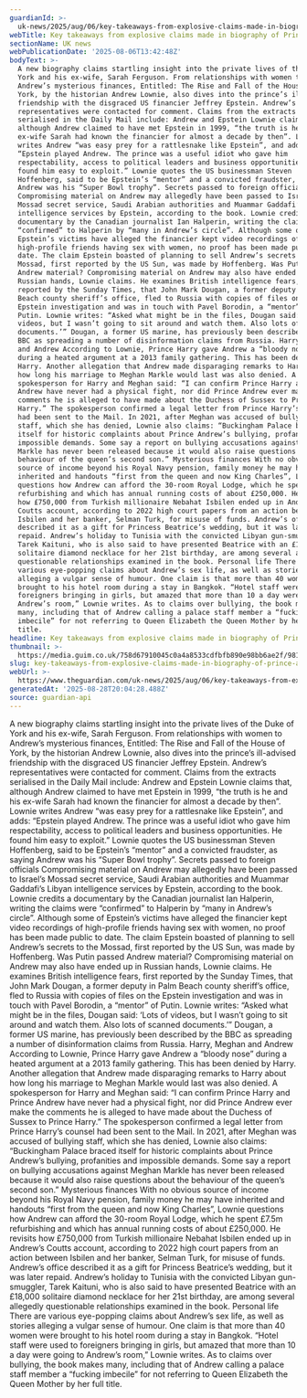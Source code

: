 ```yaml
---
guardianId: >-
  uk-news/2025/aug/06/key-takeaways-from-explosive-claims-made-in-biography-on-prince-andrew
webTitle: Key takeaways from explosive claims made in biography of Prince Andrew
sectionName: UK news
webPublicationDate: '2025-08-06T13:42:48Z'
bodyText: >-
  A new biography claims startling insight into the private lives of the Duke of
  York and his ex-wife, Sarah Ferguson. From relationships with women to
  Andrew’s mysterious finances, Entitled: The Rise and Fall of the House of
  York, by the historian Andrew Lownie, also dives into the prince’s ill-advised
  friendship with the disgraced US financier Jeffrey Epstein. Andrew’s
  representatives were contacted for comment. Claims from the extracts
  serialised in the Daily Mail include: Andrew and Epstein Lownie claims that,
  although Andrew claimed to have met Epstein in 1999, “the truth is he and his
  ex-wife Sarah had known the financier for almost a decade by then”. Lownie
  writes Andrew “was easy prey for a rattlesnake like Epstein”, and adds:
  “Epstein played Andrew. The prince was a useful idiot who gave him
  respectability, access to political leaders and business opportunities. He
  found him easy to exploit.” Lownie quotes the US businessman Steven
  Hoffenberg, said to be Epstein’s “mentor” and a convicted fraudster, as saying
  Andrew was his “Super Bowl trophy”. Secrets passed to foreign officials
  Compromising material on Andrew may allegedly have been passed to Israel’s
  Mossad secret service, Saudi Arabian authorities and Muammar Gaddafi’s Libyan
  intelligence services by Epstein, according to the book. Lownie credits a
  documentary by the Canadian journalist Ian Halperin, writing the claims were
  “confirmed” to Halperin by “many in Andrew’s circle”. Although some of
  Epstein’s victims have alleged the financier kept video recordings of
  high-profile friends having sex with women, no proof has been made public to
  date. The claim Epstein boasted of planning to sell Andrew’s secrets to the
  Mossad, first reported by the US Sun, was made by Hoffenberg. Was Putin passed
  Andrew material? Compromising material on Andrew may also have ended up in
  Russian hands, Lownie claims. He examines British intelligence fears, first
  reported by the Sunday Times, that John Mark Dougan, a former deputy in Palm
  Beach county sheriff’s office, fled to Russia with copies of files on the
  Epstein investigation and was in touch with Pavel Borodin, a “mentor” of
  Putin. Lownie writes: “Asked what might be in the files, Dougan said: ‘Lots of
  videos, but I wasn’t going to sit around and watch them. Also lots of scanned
  documents.’” Dougan, a former US marine, has previously been described by the
  BBC as spreading a number of disinformation claims from Russia. Harry, Meghan
  and Andrew According to Lownie, Prince Harry gave Andrew a “bloody nose”
  during a heated argument at a 2013 family gathering. This has been denied by
  Harry. Another allegation that Andrew made disparaging remarks to Harry about
  how long his marriage to Meghan Markle would last was also denied. A
  spokesperson for Harry and Meghan said: “I can confirm Prince Harry and Prince
  Andrew have never had a physical fight, nor did Prince Andrew ever make the
  comments he is alleged to have made about the Duchess of Sussex to Prince
  Harry.” The spokesperson confirmed a legal letter from Prince Harry’s counsel
  had been sent to the Mail. In 2021, after Meghan was accused of bullying
  staff, which she has denied, Lownie also claims: “Buckingham Palace braced
  itself for historic complaints about Prince Andrew’s bullying, profanities and
  impossible demands. Some say a report on bullying accusations against Meghan
  Markle has never been released because it would also raise questions about the
  behaviour of the queen’s second son.” Mysterious finances With no obvious
  source of income beyond his Royal Navy pension, family money he may have
  inherited and handouts “first from the queen and now King Charles”, Lownie
  questions how Andrew can afford the 30-room Royal Lodge, which he spent £7.5m
  refurbishing and which has annual running costs of about £250,000. He revisits
  how £750,000 from Turkish millionaire Nebahat Isbilen ended up in Andrew’s
  Coutts account, according to 2022 high court papers from an action between
  Isbilen and her banker, Selman Turk, for misuse of funds. Andrew’s office
  described it as a gift for Princess Beatrice’s wedding, but it was later
  repaid. Andrew’s holiday to Tunisia with the convicted Libyan gun-smuggler,
  Tarek Kaituni, who is also said to have presented Beatrice with an £18,000
  solitaire diamond necklace for her 21st birthday, are among several allegedly
  questionable relationships examined in the book. Personal life There are
  various eye-popping claims about Andrew’s sex life, as well as stories
  alleging a vulgar sense of humour. One claim is that more than 40 women were
  brought to his hotel room during a stay in Bangkok. “Hotel staff were used to
  foreigners bringing in girls, but amazed that more than 10 a day were going to
  Andrew’s room,” Lownie writes. As to claims over bullying, the book makes
  many, including that of Andrew calling a palace staff member a “fucking
  imbecile” for not referring to Queen Elizabeth the Queen Mother by her full
  title.
headline: Key takeaways from explosive claims made in biography of Prince Andrew
thumbnail: >-
  https://media.guim.co.uk/758d67910045c0a4a8533cdfbfb890e98bb6ae2f/981_0_4244_3394/500.jpg
slug: key-takeaways-from-explosive-claims-made-in-biography-of-prince-andrew
webUrl: >-
  https://www.theguardian.com/uk-news/2025/aug/06/key-takeaways-from-explosive-claims-made-in-biography-on-prince-andrew
generatedAt: '2025-08-28T20:04:28.488Z'
source: guardian-api
---
```

A new biography claims startling insight into the private lives of the Duke of York and his ex-wife, Sarah Ferguson. From relationships with women to Andrew’s mysterious finances, Entitled: The Rise and Fall of the House of York, by the historian Andrew Lownie, also dives into the prince’s ill-advised friendship with the disgraced US financier Jeffrey Epstein. Andrew’s representatives were contacted for comment. Claims from the extracts serialised in the Daily Mail include: Andrew and Epstein Lownie claims that, although Andrew claimed to have met Epstein in 1999, “the truth is he and his ex-wife Sarah had known the financier for almost a decade by then”. Lownie writes Andrew “was easy prey for a rattlesnake like Epstein”, and adds: “Epstein played Andrew. The prince was a useful idiot who gave him respectability, access to political leaders and business opportunities. He found him easy to exploit.” Lownie quotes the US businessman Steven Hoffenberg, said to be Epstein’s “mentor” and a convicted fraudster, as saying Andrew was his “Super Bowl trophy”. Secrets passed to foreign officials Compromising material on Andrew may allegedly have been passed to Israel’s Mossad secret service, Saudi Arabian authorities and Muammar Gaddafi’s Libyan intelligence services by Epstein, according to the book. Lownie credits a documentary by the Canadian journalist Ian Halperin, writing the claims were “confirmed” to Halperin by “many in Andrew’s circle”. Although some of Epstein’s victims have alleged the financier kept video recordings of high-profile friends having sex with women, no proof has been made public to date. The claim Epstein boasted of planning to sell Andrew’s secrets to the Mossad, first reported by the US Sun, was made by Hoffenberg. Was Putin passed Andrew material? Compromising material on Andrew may also have ended up in Russian hands, Lownie claims. He examines British intelligence fears, first reported by the Sunday Times, that John Mark Dougan, a former deputy in Palm Beach county sheriff’s office, fled to Russia with copies of files on the Epstein investigation and was in touch with Pavel Borodin, a “mentor” of Putin. Lownie writes: “Asked what might be in the files, Dougan said: ‘Lots of videos, but I wasn’t going to sit around and watch them. Also lots of scanned documents.’” Dougan, a former US marine, has previously been described by the BBC as spreading a number of disinformation claims from Russia. Harry, Meghan and Andrew According to Lownie, Prince Harry gave Andrew a “bloody nose” during a heated argument at a 2013 family gathering. This has been denied by Harry. Another allegation that Andrew made disparaging remarks to Harry about how long his marriage to Meghan Markle would last was also denied. A spokesperson for Harry and Meghan said: “I can confirm Prince Harry and Prince Andrew have never had a physical fight, nor did Prince Andrew ever make the comments he is alleged to have made about the Duchess of Sussex to Prince Harry.” The spokesperson confirmed a legal letter from Prince Harry’s counsel had been sent to the Mail. In 2021, after Meghan was accused of bullying staff, which she has denied, Lownie also claims: “Buckingham Palace braced itself for historic complaints about Prince Andrew’s bullying, profanities and impossible demands. Some say a report on bullying accusations against Meghan Markle has never been released because it would also raise questions about the behaviour of the queen’s second son.” Mysterious finances With no obvious source of income beyond his Royal Navy pension, family money he may have inherited and handouts “first from the queen and now King Charles”, Lownie questions how Andrew can afford the 30-room Royal Lodge, which he spent £7.5m refurbishing and which has annual running costs of about £250,000. He revisits how £750,000 from Turkish millionaire Nebahat Isbilen ended up in Andrew’s Coutts account, according to 2022 high court papers from an action between Isbilen and her banker, Selman Turk, for misuse of funds. Andrew’s office described it as a gift for Princess Beatrice’s wedding, but it was later repaid. Andrew’s holiday to Tunisia with the convicted Libyan gun-smuggler, Tarek Kaituni, who is also said to have presented Beatrice with an £18,000 solitaire diamond necklace for her 21st birthday, are among several allegedly questionable relationships examined in the book. Personal life There are various eye-popping claims about Andrew’s sex life, as well as stories alleging a vulgar sense of humour. One claim is that more than 40 women were brought to his hotel room during a stay in Bangkok. “Hotel staff were used to foreigners bringing in girls, but amazed that more than 10 a day were going to Andrew’s room,” Lownie writes. As to claims over bullying, the book makes many, including that of Andrew calling a palace staff member a “fucking imbecile” for not referring to Queen Elizabeth the Queen Mother by her full title.
